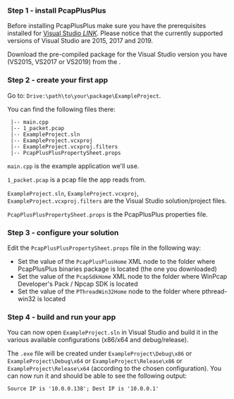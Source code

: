 
### Step 1 - install PcapPlusPlus

Before installing PcapPlusPlus make sure you have the prerequisites installed for [Visual Studio *LINK*](/docs/install/build-source/vs#prerequisites). Please notice that the currently supported versions of Visual Studio are 2015, 2017 and 2019.

Download the pre-compiled package for the Visual Studio version you have (VS2015, VS2017 or VS2019) from the <ReleaseLink/>.

### Step 2 - create your first app

Go to: `Drive:\path\to\your\package\ExampleProject`.

You can find the following files there:

```shell
 |-- main.cpp
 |-- 1_packet.pcap
 |-- ExampleProject.sln
 |-- ExampleProject.vcxproj
 |-- ExampleProject.vcxproj.filters
 |-- PcapPlusPlusPropertySheet.props
```

`main.cpp` is the example application we'll use.

`1_packet.pcap` is a pcap file the app reads from.

`ExampleProject.sln`, `ExampleProject.vcxproj`, `ExampleProject.vcxproj.filters` are the Visual Studio solution/project files.

`PcapPlusPlusPropertySheet.props` is the PcapPlusPlus properties file.

### Step 3 - configure your solution

Edit the `PcapPlusPlusPropertySheet.props` file in the following way:

- Set the value of the `PcapPlusPlusHome` XML node to the folder where PcapPlusPlus binaries package is located (the one you downloaded)
- Set the value of the `PcapSdkHome` XML node to the folder where WinPcap Developer's Pack / Npcap SDK is located
- Set the value of the `PThreadWin32Home` node to the folder where pthread-win32 is located

### Step 4 - build and run your app

You can now open `ExampleProject.sln` in Visual Studio and build it in the various available configurations (x86/x64 and debug/release).

The `.exe` file will be created under `ExampleProject\Debug\x86` or `ExampleProject\Debug\x64` or `ExampleProject\Release\x86` or `ExampleProject\Release\x64` (according to the chosen configuration). You can now run it and should be able to see the following output:

```shell
Source IP is '10.0.0.138'; Dest IP is '10.0.0.1'
```